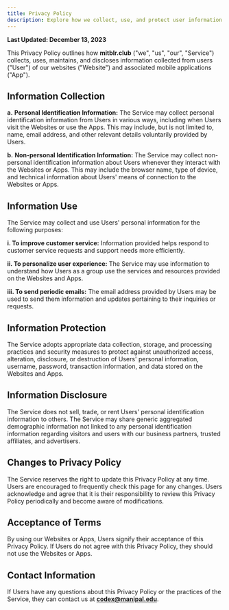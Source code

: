 ```yaml
---
title: Privacy Policy
description: Explore how we collect, use, and protect user information on our websites and applications.
---
```


**Last Updated: December 13, 2023**

This Privacy Policy outlines how **mitblr.club** ("we", "us", "our", "Service") collects, uses, maintains, and discloses information collected from users ("User") of our websites ("Website") and associated mobile applications ("App").

## Information Collection

**a.** **Personal Identification Information:** The Service may collect personal identification information from Users in various ways, including when Users visit the Websites or use the Apps. This may include, but is not limited to, name, email address, and other relevant details voluntarily provided by Users.

**b.** **Non-personal Identification Information:** The Service may collect non-personal identification information about Users whenever they interact with the Websites or Apps. This may include the browser name, type of device, and technical information about Users' means of connection to the Websites or Apps.

## Information Use

The Service may collect and use Users' personal information for the following purposes:
	
**i. To improve customer service:** Information provided helps respond to customer service requests and support needs more efficiently.

**ii. To personalize user experience:** The Service may use information to understand how Users as a group use the services and resources provided on the Websites and Apps.
	
**iii. To send periodic emails:** The email address provided by Users may be used to send them information and updates pertaining to their inquiries or requests.

## Information Protection

The Service adopts appropriate data collection, storage, and processing practices and security measures to protect against unauthorized access, alteration, disclosure, or destruction of Users' personal information, username, password, transaction information, and data stored on the Websites and Apps.

## Information Disclosure

The Service does not sell, trade, or rent Users' personal identification information to others. The Service may share generic aggregated demographic information not linked to any personal identification information regarding visitors and users with our business partners, trusted affiliates, and advertisers.

## Changes to Privacy Policy

The Service reserves the right to update this Privacy Policy at any time. Users are encouraged to frequently check this page for any changes. Users acknowledge and agree that it is their responsibility to review this Privacy Policy periodically and become aware of modifications.

## Acceptance of Terms

By using our Websites or Apps, Users signify their acceptance of this Privacy Policy. If Users do not agree with this Privacy Policy, they should not use the Websites or Apps.

## Contact Information

If Users have any questions about this Privacy Policy or the practices of the Service, they can contact us at **codex@manipal.edu**.